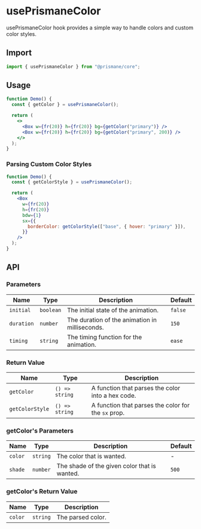 # usePrismaneColor

usePrismaneColor hook provides a simple way to handle colors and custom color styles.

## Import

```js
import { usePrismaneColor } from "@prismane/core";
```

## Usage

```jsx
function Demo() {
  const { getColor } = usePrismaneColor();

  return (
    <>
      <Box w={fr(20)} h={fr(20)} bg={getColor("primary")} />
      <Box w={fr(20)} h={fr(20)} bg={getColor("primary", 200)} />
    </>
  );
}
```

### Parsing Custom Color Styles

```jsx
function Demo() {
  const { getColorStyle } = usePrismaneColor();

  return (
    <Box
      w={fr(20)}
      h={fr(20)}
      bdw={1}
      sx={{
        borderColor: getColorStyle(["base", { hover: "primary" }]),
      }}
    />
  );
}
```

## API

### Parameters

| Name       | Type      | Description                                    | Default |
| ---------- | --------- | ---------------------------------------------- | ------- |
| `initial`  | `boolean` | The initial state of the animation.            | `false` |
| `duration` | `number`  | The duration of the animation in milliseconds. | `150`   |
| `timing`   | `string`  | The timing function for the animation.         | `ease`  |

### Return Value

| Name            | Type           | Description                                         |
| --------------- | -------------- | --------------------------------------------------- |
| `getColor`      | `() => string` | A function that parses the color into a hex code.   |
| `getColorStyle` | `() => string` | A function that parses the color for the `sx` prop. |

### getColor's Parameters

| Name    | Type     | Description                                  | Default |
| ------- | -------- | -------------------------------------------- | ------- |
| `color` | `string` | The color that is wanted.                    | -       |
| `shade` | `number` | The shade of the given color that is wanted. | `500`   |

### getColor's Return Value

| Name    | Type     | Description       |
| ------- | -------- | ----------------- |
| `color` | `string` | The parsed color. |
